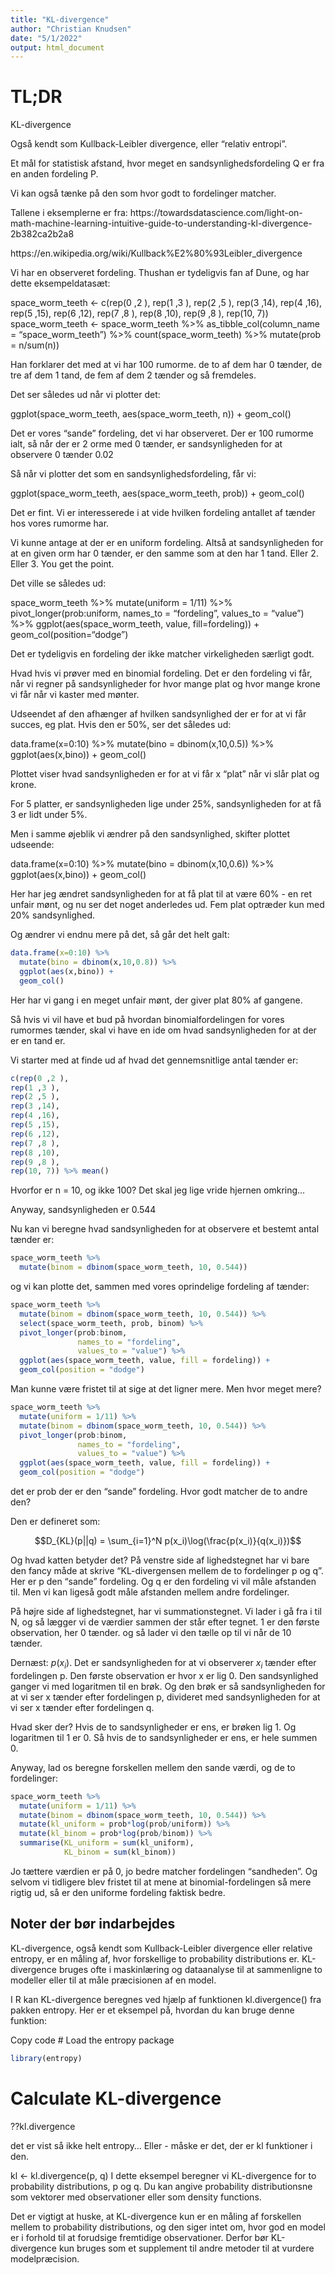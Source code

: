 ```yaml
---
title: "KL-divergence"
author: "Christian Knudsen"
date: "5/1/2022"
output: html_document
---
```




# TL;DR


KL-divergence

Også kendt som Kullback-Leibler divergence, eller "relativ entropi".

Et mål for statistisk afstand, hvor meget en sandsynlighedsfordeling Q er fra en
anden fordeling P. 

Vi kan også tænke på den som hvor godt to fordelinger matcher.

Tallene i eksemplerne er fra: 
https://towardsdatascience.com/light-on-math-machine-learning-intuitive-guide-to-understanding-kl-divergence-2b382ca2b2a8


https://en.wikipedia.org/wiki/Kullback%E2%80%93Leibler_divergence

Vi har en observeret fordeling. Thushan er tydeligvis fan af Dune, og 
har dette eksempeldatasæt:


space_worm_teeth <- c(rep(0 ,2 ),
rep(1 ,3 ),
rep(2 ,5 ),
rep(3 ,14),
rep(4 ,16),
rep(5 ,15),
rep(6 ,12),
rep(7 ,8 ),
rep(8 ,10),
rep(9 ,8 ),
rep(10, 7))
space_worm_teeth <- space_worm_teeth %>% 
  as_tibble_col(column_name = "space_worm_teeth")   %>% 
  count(space_worm_teeth) %>% 
  mutate(prob = n/sum(n))



Han forklarer det med at vi har 100 rumorme. de to af dem har 0 tænder, de tre 
af dem 1 tand, de fem af dem 2 tænder og så fremdeles.

Det ser således ud når vi plotter det:

ggplot(space_worm_teeth, aes(space_worm_teeth, n)) +
  geom_col()


Det er vores "sande" fordeling, det vi har observeret. Der er 100 rumorme ialt,
så når der er 2 orme med 0 tænder, er sandsynligheden for at observere 0 tænder 
0.02

Så når vi plotter det som en sandsynlighedsfordeling, får vi:


ggplot(space_worm_teeth, aes(space_worm_teeth, prob)) +
    geom_col()

Det er fint. Vi er interesserede i at vide hvilken fordeling antallet af tænder
hos vores rumorme har. 

Vi kunne antage at der er en uniform fordeling. Altså at sandsynligheden for at 
en given orm har 0 tænder, er den samme som at den har 1 tand. Eller 2. Eller 3. 
You get the point.

Det ville se således ud:


space_worm_teeth %>% 
  mutate(uniform = 1/11) %>% 
  pivot_longer(prob:uniform,
               names_to = "fordeling",
               values_to = "value") %>% 
  ggplot(aes(space_worm_teeth, value, fill=fordeling)) +
  geom_col(position="dodge")


Det er tydeligvis en fordeling der ikke matcher virkeligheden særligt godt.

Hvad hvis vi prøver med en binomial fordeling. Det er den fordeling vi får, når vi
regner på sandsynligheder for hvor mange plat og hvor mange krone vi får når vi 
kaster med mønter.

Udseendet af den afhænger af hvilken sandsynlighed der er for at vi får succes, eg 
plat. Hvis den er 50%, ser det således ud:




data.frame(x=0:10) %>% 
  mutate(bino = dbinom(x,10,0.5)) %>% 
  ggplot(aes(x,bino)) +
  geom_col()


Plottet viser hvad sandsynligheden er for at vi får x "plat" når vi slår plat og krone.

For 5 platter, er sandsynligheden lige under 25%, sandsynligheden for at få 3 er 
lidt under 5%.

Men i samme øjeblik vi ændrer på den sandsynlighed, skifter plottet udseende:


data.frame(x=0:10) %>% 
  mutate(bino = dbinom(x,10,0.6)) %>% 
  ggplot(aes(x,bino)) +
  geom_col()


Her har jeg ændret sandsynligheden for at få plat til at være 60% - en ret unfair
mønt, og nu ser det noget anderledes ud. Fem plat optræder kun med 20% sandsynlighed.

Og ændrer vi endnu mere på det, så går det helt galt:


```r
data.frame(x=0:10) %>% 
  mutate(bino = dbinom(x,10,0.8)) %>% 
  ggplot(aes(x,bino)) +
  geom_col()
```

Her har vi gang i en meget unfair mønt, der giver plat 80% af gangene.

Så hvis vi vil have et bud på hvordan binomialfordelingen for vores rumormes tænder,
skal vi have en ide om hvad sandsynligheden for at der er en tand er.

Vi starter med at finde ud af hvad det gennemsnitlige antal tænder er:

```r
c(rep(0 ,2 ),
rep(1 ,3 ),
rep(2 ,5 ),
rep(3 ,14),
rep(4 ,16),
rep(5 ,15),
rep(6 ,12),
rep(7 ,8 ),
rep(8 ,10),
rep(9 ,8 ),
rep(10, 7)) %>% mean()
```
Hvorfor er n = 10, og ikke 100? Det skal jeg lige vride hjernen omkring...

Anyway, sandsynligheden er 0.544

Nu kan vi beregne hvad sandsynligheden for at observere et bestemt antal tænder er:

```r
space_worm_teeth %>% 
  mutate(binom = dbinom(space_worm_teeth, 10, 0.544))
```

og vi kan plotte det, sammen med vores oprindelige fordeling af tænder:

```r
space_worm_teeth %>% 
  mutate(binom = dbinom(space_worm_teeth, 10, 0.544)) %>% 
  select(space_worm_teeth, prob, binom) %>% 
  pivot_longer(prob:binom,
               names_to = "fordeling",
               values_to = "value") %>% 
  ggplot(aes(space_worm_teeth, value, fill = fordeling)) +
  geom_col(position = "dodge")
```

Man kunne være fristet til at sige at det ligner mere. Men hvor meget mere?

```r
space_worm_teeth %>% 
  mutate(uniform = 1/11) %>% 
  mutate(binom = dbinom(space_worm_teeth, 10, 0.544)) %>% 
  pivot_longer(prob:binom, 
               names_to = "fordeling",
               values_to = "value") %>% 
  ggplot(aes(space_worm_teeth, value, fill = fordeling)) +
  geom_col(position = "dodge")
```

det er prob der er den "sande" fordeling. Hvor godt matcher de to andre den?

Den er defineret som:

$$D_{KL}(p||q) = \sum_{i=1}^N p(x_i)\log(\frac{p(x_i)}{q(x_i)})$$

Og hvad katten betyder det? På venstre side af lighedstegnet har vi bare den fancy 
måde at skrive "KL-divergensen mellem de to fordelinger p og q". Her er p den "sande"
fordeling. Og q er den fordeling vi vil måle afstanden til. Men vi kan ligeså 
godt måle afstanden mellem andre fordelinger.

På højre side af lighedstegnet, har vi summationstegnet. Vi lader i gå fra i til N,
og så lægger vi de værdier sammen der står efter tegnet.
1 er den første observation, her 0 tænder. og så lader vi den tælle op til vi når
de 10 tænder.

Dernæst: $p(x_i)$. Det er sandsynligheden for at vi observerer $x_i$ tænder efter 
fordelingen p. Den 
første observation er hvor x er lig 0. Den sandsynlighed ganger vi med logaritmen
til en brøk. Og den brøk er så sandsynligheden for at vi ser x tænder efter 
fordelingen p, divideret med sandsynligheden for at vi ser x tænder efter 
fordelingen q.

Hvad sker der? Hvis de to sandsynligheder er ens, er brøken lig 1. Og logaritmen til
1 er 0. Så hvis de to sandsynligheder er ens, er hele summen 0.

Anyway, lad os beregne forskellen mellem den sande værdi, og de to fordelinger:

```r
space_worm_teeth %>% 
  mutate(uniform = 1/11) %>% 
  mutate(binom = dbinom(space_worm_teeth, 10, 0.544)) %>% 
  mutate(kl_uniform = prob*log(prob/uniform)) %>% 
  mutate(kl_binom = prob*log(prob/binom)) %>% 
  summarise(KL_uniform = sum(kl_uniform), 
            KL_binom = sum(kl_binom))
```

Jo tættere værdien er på 0, jo bedre matcher fordelingen "sandheden". Og selvom 
vi tidligere blev fristet til at mene at binomial-fordelingen så mere rigtig ud,
så er den uniforme fordeling faktisk bedre.

## Noter der bør indarbejdes
KL-divergence, også kendt som Kullback-Leibler divergence eller relative entropy, er en måling af, hvor forskellige to probability distributions er. KL-divergence bruges ofte i maskinlæring og dataanalyse til at sammenligne to modeller eller til at måle præcisionen af en model.

I R kan KL-divergence beregnes ved hjælp af funktionen kl.divergence() fra pakken entropy. Her er et eksempel på, hvordan du kan bruge denne funktion:

Copy code
# Load the entropy package

```r
library(entropy)
```

# Calculate KL-divergence



??kl.divergence

det er vist så ikke helt entropy...
Eller - måske er det, der er kl funktioner i den.


kl <- kl.divergence(p, q)
I dette eksempel beregner vi KL-divergence for to probability distributions, p og q. Du kan angive probability distributionsne som vektorer med observationer eller som density functions.

Det er vigtigt at huske, at KL-divergence kun er en måling af forskellen mellem to probability distributions, og den siger intet om, hvor god en model er i forhold til at forudsige fremtidige observationer. Derfor bør KL-divergence kun bruges som et supplement til andre metoder til at vurdere modelpræcision.

